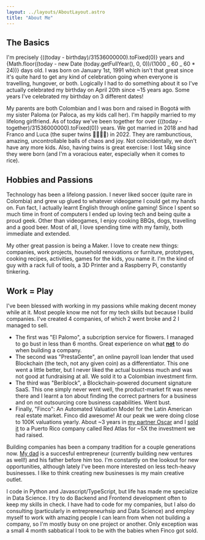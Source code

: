 ```yaml
---
layout: ../layouts/AboutLayout.astro
title: "About Me"
---
```



## The Basics

I'm precisely {((today - birthday)/31536000000).toFixed(0)} years and {Math.floor((today - new Date (today.getFullYear(), 0, 0))/(1000 _ 60 _ 60 \* 24))} days old. I was born on January 1st, 1991 which isn't that great since it's quite hard to get any kind of celebration going when everyone is travelling, hungover, or both. Logically I had to do something about it so I've actually celebrated my birthday on April 20th since ~15 years ago. Some years I've celebrated my birthday on 3 different dates!

My parents are both Colombian and I was born and raised in Bogotá with my sister Paloma (or Paloca, as my kids call her). I'm happily married to my lifelong girlfriend. As of today we've been together for over {((today - together)/31536000000).toFixed(0)} years. We got married in 2018 and had Franco and Luca (the super twins 👶🏼👶🏼) in 2022. They are rambunctious, amazing, uncontrollable balls of chaos and joy. Not coincidentally, we don't have any more kids. Also, having twins is great exercise: I lost 14kg since they were born (and I'm a voracious eater, especially when it comes to rice).

## Hobbies and Passions

Technology has been a lifelong passion. I never liked soccer (quite rare in Colombia) and grew up glued to whatever videogame I could get my hands on. Fun fact, I actually learnt English through online gaming! Since I spent so much time in front of computers I ended up loving tech and being quite a proud geek. Other than videogames, I enjoy cooking BBQs, dogs, travelling and a good beer. Most of all, I love spending time with my family, both immediate and extended.

My other great passion is being a Maker. I love to create new things: companies, work projects, household renovations or furniture, prototypes, cooking recipes, activities, games for the kids, you name it. I'm the kind of guy with a rack full of tools, a 3D Printer and a Raspberry Pi, constantly tinkering.

## Work = Play

I've been blessed with working in my passions while making decent money while at it. Most people know me not for my tech skills but because I build companies. I've created 4 companies, of which 2 went broke and 2 I managed to sell.

- The first was "El Palomo", a subcription service for flowers. I managed to go bust in less than 6 months. Great experience on what <ins>**not**</ins> to do when building a company.
- The second was "PrestaGente", an online payroll loan lender that used Blockchain (the tech, not any given coin) as a differentiator. This one went a little better, but I never liked the actual business much and was not good at fundraising at all. We sold it to a Colombian investment firm.
- The third was "Beriblock", a Blockchain-powered document signature SaaS. This one simply never went well, the product-market fit was never there and I learnt a ton about finding the correct partners for a business and on not outsourcing core business capabilities. Went bust.
- Finally, "Finco": An Automated Valuation Model for the Latin American real estate market. Finco did awesome! At our peak we were doing close to 100K valuations yearly. About ~3 years in [my partner Oscar](https://www.linkedin.com/in/oscarcorredor/) and I [sold it](https://forbes.co/2022/07/08/emprendedores/red-atlas-compra-la-proptech-colombiana-finco-que-avalua-inmuebles-en-linea) to a Puerto Rico company called Red Atlas for ~5X the investment we had raised.

Building companies has been a company tradition for a couple generations now. [My dad](https://www.linkedin.com/in/raul-h-muriel-b-3904b62/) is a succesful entrepreneur (currently building new ventures as well!) and his father before him too. I'm constantly on the lookout for new opportunities, although lately I've been more interested on less tech-heavy businesses. I like to think creating new businesses is my main creative outlet.

I code in Python and Javascript/TypeScript, but life has made me specialize in Data Science. I try to do Backend and Frontend development often to keep my skills in check. I have had to code for my companies, but I also do consulting (particularly in entrepreneurhsip and Data Science) and employ myself to work with amazing people I can learn from when not building a company, so I'm mostly busy on one project or another. Only exception was a small 4 month sabbatical I took to be with the babies when Finco got sold.
